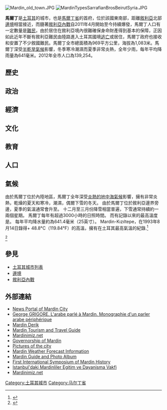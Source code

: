 {{About|the city}}
{{Infobox settlement <!--more fields are available for this Infobox--See Template:Infobox Settlement-->
| official_name           = 馬爾丁<br>Mārdīn
|settlement_type          =[[都會區|都會區]]
| image_skyline           = Mardin P1040528 20080424181756.JPG
| image_caption           = 馬爾丁舊城區
| image_blank_emblem      =
| blank_emblem_type       = Coat of arms of Mardin Municipality
| map_caption             = 馬爾丁在土耳其的位置
| pushpin_map             = Turkey
| coordinates             = {{coord|37|19|0|N|40|44|16|E|region:TR|display=inline,title}}
| subdivision_type        = 國家
| subdivision_name        = {{TUR}}
| subdivision_type1       = [[土耳其地區|地區]]
| subdivision_name1       = [[安納托利亞東南部地區|安納托利亞東南部]]
| subdivision_type2       = [[土耳其行政區劃|省]]
| subdivision_name2       = [[馬爾丁省|馬爾丁]]
| leader_title            = [[主要|主要]]
| leader_name             = [[Ahmet_Türk|Ahmet Türk]]
| leader_title1           = Co-[[Mayor|Mayor]]
| leader_name1            = [[Februniye_Akyol|Februniye Akyol]]<ref>{{cite web |url=http://www.al-monitor.com/pulse/originals/2014/04/christian-mayor-turkey-rights-bdp-mardin.html |title=Mardin elects 25-year old Christian woman as mayor |work=Al-Monitor |first=Susanne |last=Güsten |date=April 14, 2014 |access-date=2016-05-13 |archive-url=https://web.archive.org/web/20160512101256/http://www.al-monitor.com/pulse/originals/2014/04/christian-mayor-turkey-rights-bdp-mardin.html |archive-date=2016-05-12 |dead-url=yes }}</ref>
| area_footnotes          = {{土耳其地區|來源}}
| area_blank1_title       = 
| area_blank1_km2         = 969.06
| elevation_m             = 1083
| population_footnotes    = {{Turkey district populations|SOURCE|Mardin}}
| population_as_of        = {{Turkey district populations|YEAR}}
| population_urban        = {{Turkey district populations|Mardin|Mardin|şehir}}
| population_blank1_title = 地區
| population_blank1       = {{Turkey district populations|Mardin|Mardin|toplam}}
| population_density_blank1_km2 = auto
|timezone = [[Further-eastern_European_Time|FET]]
|utc_offset = +3
| postal_code_type        = [[郵政編碼|郵政編碼]]
| postal_code             = 47x xx
| area_code               = 0482
| registration_plate      = [[土耳其車輛登記號碼|47]]
| website                 = {{URL|http://www.mardin.gov.tr/}}<br>{{URL|http://www.mardin.bel.tr/}}<br>{{URL|http://www.mardinimiz.net/}}
}}

[[Image:Mardin_old_town.JPG|right]]
[[File:MardinTypesSarrafianBrosBeirutSyria.JPG|thumb]]

'''馬爾丁'''是[[土耳其|土耳其]]的城市，也是[[馬爾丁省|馬爾丁省]]的首府，位於該國東南部，距離[[敘利亞|敘利亞]]北部[[邊境|邊境]]相當接近，而膸著[[敘利亞內戰|敘利亞內戰]]自2011年4月開始至今持續爆發，馬爾丁人口有一定數量是[[難民|難民]]，由於居住在敘利亞境內很難確保身命財產得到基本的保障，正因如此近年不斷有敘利亞難民由陸路進入土耳其國境[[逃亡|逃亡]]或居住，馬爾丁政府也接收和安置了不少敘國難民。馬爾丁全市總面積為969平方公里，海拔為1,083米。馬爾丁深受[[半乾旱氣候|半乾旱氣候]]影響，冬季寒冷潮濕而夏季非常炎熱，全年少雨，每年平均降雨量為641毫米。2012年全市人口為139,254。

== 歷史 ==

== 政治 ==

== 經濟 ==

== 文化 ==

== 教育 ==

== 人口 ==

== 氣候 ==
由於馬爾丁位於內陸地區，馬爾丁全年深受[[炎熱的地中海氣候|炎熱的地中海氣候]]影響，擁有非常炎熱，乾燥的夏天和寒冷，潮濕，偶爾下雪的冬天。 由於馬爾丁位於敘利亞邊界旁邊，夏季的氣溫通常會升至{{convert | 40 | C | F | 0}}。 十二月至三月份降雪相當普遍，下雪通常持續約一兩個星期。 馬爾丁每年有超過3000小時的日照時間。 而有記錄以來的最高溫度是{{convert | 42.5 |°C | 1}}。 每年平均降水量約為641.4毫米（25英寸）。
Mardin-Kızıltepe，在1993年8月14日錄得+ 48.8°C（119.84°F）的高溫，擁有在土耳其最高氣溫的紀錄.<ref>{{cite web|url=http://www.mgm.gov.tr/genel/sss.aspx?s=sicaklikenleri2|title=Sıkça Sorulan Sorular - Meteoroloji Genel Müdürlüğü|publisher=}}</ref>

{{Weather box |metric first= Yes |single line= Yes |location= 馬爾丁
| Jan high C = 7.4
| Feb high C = 9.4
| Mar high C = 14.5
| Apr high C = 19.6
| May high C = 26.4
| Jun high C = 33.0
| Jul high C = 38.1
| Aug high C = 37.5
| Sep high C = 33.8
| Oct high C = 25.6
| Nov high C = 17.1
| Dec high C = 10.1
| Jan mean C = 3.5
| Feb mean C = 4.9
| Mar mean C = 8.7
| Apr mean C = 14.4
| May mean C = 19.8
| Jun mean C = 25.4
| Jul mean C = 30.2
| Aug mean C = 29.6
| Sep mean C = 25.7
| Oct mean C = 18.7
| Nov mean C = 11.2
| Dec mean C = 5.0
| Jan low C = -0.5
| Feb low C = 0.4
| Mar low C = 3.5
| Apr low C = 8.3
| May low C = 13.1
| Jun low C = 18.2
| Jul low C = 22.3
| Aug low C = 21.6
| Sep low C = 17.1
| Oct low C = 11.3
| Nov low C = 6.2
| Dec low C = 1.2
| Jan precipitation mm = 99.8
| Feb precipitation mm = 110.7
| Mar precipitation mm = 94.6
| Apr precipitation mm = 75.5
| May precipitation mm = 37.7
| Jun precipitation mm = 8.3
| Jul precipitation mm = 3.3
| Aug precipitation mm = 1.2
| Sep precipitation mm = 4.1
| Oct precipitation mm = 33.3
| Nov precipitation mm = 68.7
| Dec precipitation mm = 104.2  
| Jan rain days = 10.6 
| Feb rain days = 10.6
| Mar rain days = 10.7
| Apr rain days = 9.9
| May rain days = 6.6
| Jun rain days = 1.7
| Jul rain days = 0.5
| Aug rain days = 0.2
| Sep rain days = 0.7
| Oct rain days = 5.3
| Nov rain days = 7.4
| Dec rain days = 10.2
| Jan sun = 139.5 
| Feb sun = 142.8  
| Mar sun = 189.1 
| Apr sun = 222 
| May sun = 310 
| Jun sun = 375 
| Jul sun = 396.8 
| Aug sun = 368.9 
| Sep sun = 315 
| Oct sun = 238.7 
| Nov sun = 174 
| Dec sun = 136.4 
| source 1 = Devlet Meteoroloji İşleri Genel Müdürlüğü<ref>{{cite web |url=http://www.dmi.gov.tr/veridegerlendirme/il-ve-ilceler-istatistik.aspx?m=MARDIN |title=存档副本 |accessdate=2011-01-12 |deadurl=yes |archiveurl=https://web.archive.org/web/20110119195654/http://dmi.gov.tr/veridegerlendirme/il-ve-ilceler-istatistik.aspx?m=MARDIN |archivedate=2011-01-19 }}</ref>
| date     = May 2012}}<ref>{{cite web|url=http://www.mgm.gov.tr/veridegerlendirme/il-ve-ilceler-istatistik.aspx?m=MARDIN|title=Resmi İstatistikler (İllerimize Ait İstatistiki Veriler)|publisher=MGM|access-date=2017-06-15|archive-url=https://web.archive.org/web/20181122132116/https://www.mgm.gov.tr/veridegerlendirme/il-ve-ilceler-istatistik.aspx?m=MARDIN|archive-date=2018-11-22|dead-url=yes}}</ref>

== 參見 ==
*[[土耳其城市列表|土耳其城市列表]]
*[[邊境|邊境]]
*[[敘利亞內戰|敘利亞內戰]]

==外部連結==
* [http://www.e-mardin.com/ News Portal of Mardin City] {{Wayback|url=http://www.e-mardin.com/ |date=20100719012136 }}
* [http://www.academia.edu/2586197/George_Grigore._2007._Larabe_parle_a_Mardin_-_monographie_dun_parler_arabe_peripherique_._Bucarest_Editura_Universitatii_din_Bucuresti  George GRIGORE. L'arabe parlé à Mardin. Monographie d'un parler arabe périphérique]
* [https://web.archive.org/web/20140517072045/http://derikli.net/ Mardin Derik]
* [http://www.mardintravel.com Mardin Tourism and Travel Guide]
* [http://www.mardinimiz.net/ Mardinimiz.net]
* [https://web.archive.org/web/20120615083442/http://www.mardin.gov.tr/english.asp  Governorship of Mardin]
* [http://www.tulpart.com/pic.asp?cmd=1&cid=16  Pictures of the city]
* [http://www.turkeyforecast.com/weather/mardin/ Mardin Weather Forecast Information] {{Wayback|url=http://www.turkeyforecast.com/weather/mardin/ |date=20080106112057 }}
* [http://www.anatolia.luwo.be/Mardin.htm Mardin Guide and Photo Album]
* [https://web.archive.org/web/20070928150150/http://www.mardin.gov.tr/turkce/sempozyum/kitapcikword.asp First International Symposium of Mardin History]
* [http://www.marev.org.tr Istanbul'daki Mardinliler Egitim ve Dayanisma Vakfi]
* [http://www.mardinimiz.net/ Mardinimiz.net]

{{Authority control}}
[[Category:土耳其城市|Category:土耳其城市]]
[[Category:马尔丁省|Category:马尔丁省]]